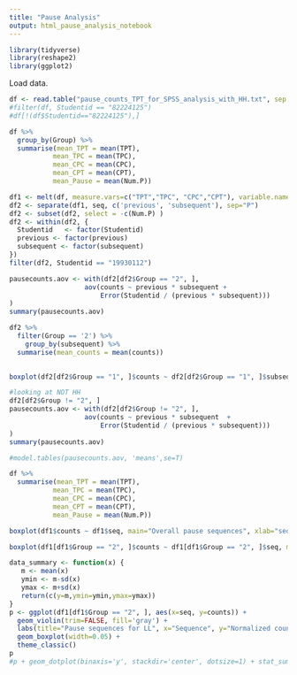 ```yaml
---
title: "Pause Analysis"
output: html_pause_analysis_notebook
---
```


```r
library(tidyverse)
library(reshape2)
library(ggplot2)
```

Load data.

```r
df <- read.table("pause_counts_TPT_for_SPSS_analysis_with_HH.txt", sep = ",", header = TRUE)
#filter(df, Studentid == "82224125")
#df[!(df$Studentid=="82224125"),]
```

```r
df %>%
  group_by(Group) %>% 
  summarise(mean_TPT = mean(TPT),
           mean_TPC = mean(TPC),
           mean_CPC = mean(CPC),
           mean_CPT = mean(CPT),
           mean_Pause = mean(Num.P))
```

```r
df1 <- melt(df, measure.vars=c("TPT","TPC", "CPC","CPT"), variable.name="seq", value.name="counts")
df2 <- separate(df1, seq, c('previous', 'subsequent'), sep="P")
df2 <- subset(df2, select = -c(Num.P) )
df2 <- within(df2, {
  Studentid   <- factor(Studentid)
  previous <- factor(previous)
  subsequent <- factor(subsequent)
})
filter(df2, Studentid == "19930112")
```

```r
pausecounts.aov <- with(df2[df2$Group == "2", ],
                   aov(counts ~ previous * subsequent +
                       Error(Studentid / (previous * subsequent)))
)
summary(pausecounts.aov)
```
```r
df2 %>%
  filter(Group == '2') %>%
    group_by(subsequent) %>%
  summarise(mean_counts = mean(counts))
  
```

```r
boxplot(df2[df2$Group == "1", ]$counts ~ df2[df2$Group == "1", ]$subsequent, main="blabh title", xlab="subsequent", ylab="counts")
```
```r
#looking at NOT HH
df2[df2$Group != "2", ]
pausecounts.aov <- with(df2[df2$Group != "2", ],
                   aov(counts ~ previous * subsequent  +
                       Error(Studentid / (previous * subsequent)))
)
summary(pausecounts.aov)

#model.tables(pausecounts.aov, 'means',se=T)
```

```r
df %>%
  summarise(mean_TPT = mean(TPT),
           mean_TPC = mean(TPC),
           mean_CPC = mean(CPC),
           mean_CPT = mean(CPT),
           mean_Pause = mean(Num.P))
```

```r
boxplot(df1$counts ~ df1$seq, main="Overall pause sequences", xlab="seq", ylab="counts")
```

```r
boxplot(df1[df1$Group == "2", ]$counts ~ df1[df1$Group == "2", ]$seq, main="HH pause sequences", xlab="seq", ylab="counts")
```
```r
data_summary <- function(x) {
   m <- mean(x)
   ymin <- m-sd(x)
   ymax <- m+sd(x)
   return(c(y=m,ymin=ymin,ymax=ymax))
}
p <- ggplot(df1[df1$Group == "2", ], aes(x=seq, y=counts)) + 
  geom_violin(trim=FALSE, fill='gray') +
  labs(title="Pause sequences for LL", x="Sequence", y="Normalized counts") +
  geom_boxplot(width=0.05) +
  theme_classic()
p
#p + geom_dotplot(binaxis='y', stackdir='center', dotsize=1) + stat_summary(fun.data=data_summary, mult=1, geom="pointrange", color="red")
```




